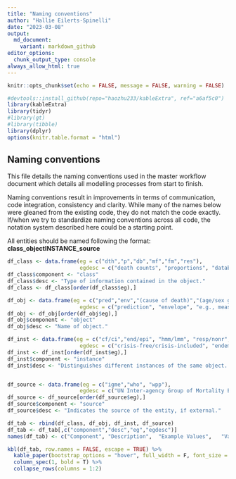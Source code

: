 ```yaml
---
title: "Naming conventions"
author: "Hallie Eilerts-Spinelli"
date: "2023-03-08"
output:
  md_document:
    variant: markdown_github
editor_options: 
  chunk_output_type: console
always_allow_html: true
---
```


```r
knitr::opts_chunk$set(echo = FALSE, message = FALSE, warning = FALSE)

#devtools::install_github(repo="haozhu233/kableExtra", ref="a6af5c0")
library(kableExtra)
library(tidyr)
#library(gt)
#library(tibble)
library(dplyr)
options(knitr.table.format = "html")

```


## Naming conventions

This file details the naming conventions used in the master workflow document which details all modelling processes from start to finish. 

Naming conventions result in improvements in terms of communication, code integration, consistency and clarity. While many of the names below were gleaned from the existing code, they do not match the code exactly. If/when we try to standardize naming conventions across all code, the notation system described here could be a starting point.

All entities should be named following the format: **class_objectINSTANCE_source**

```r
df_class <- data.frame(eg = c("dth","p","db","mf","fm","res"),
                       egdesc = c("death counts", "proportions", "database", "model frame", "fitted model", "results"))
df_class$component <- "class"
df_class$desc <- "Type of information contained in the object."
df_class <- df_class[order(df_class$eg),]

df_obj <- data.frame(eg = c("pred","env","(cause of death)","(age/sex group)"),
                       egdesc = c("prediction", "envelope", "e.g., meas, tb, collectvio, etc.", "0to1, 1to59, 5to9, 10to14, 15to19f, 15to19m"))
df_obj <- df_obj[order(df_obj$eg),]
df_obj$component <- "object"
df_obj$desc <- "Name of object."

df_inst <- data.frame(eg = c("cf/ci","end/epi", "hmm/lmm", "resp/nonr", "(country)"),
                       egdesc = c("crisis-free/crisis-included", "endemic/epidemic", "high/low mortality modelled", "respiratory/non-respiratory", "e.g., China, India"))
df_inst <- df_inst[order(df_inst$eg),]
df_inst$component <- "instance"
df_inst$desc <- "Distinguishes different instances of the same object. Written in all uppercase. Paired instances should have the same number of letters."


df_source <- data.frame(eg = c("igme","who", "wpp"),
                       egdesc = c("UN Inter-agency Group of Mortality Estimation", "World Population Prospects", "World Health Organization"))
df_source <- df_source[order(df_source$eg),]
df_source$component <- "source"
df_source$desc <- "Indicates the source of the entity, if external."

df_tab <- rbind(df_class, df_obj, df_inst, df_source)
df_tab <- df_tab[,c("component","desc","eg","egdesc")]
names(df_tab) <- c("Component",	"Description",	"Example Values",	"Value Description")

kbl(df_tab, row.names = FALSE, escape = TRUE) %>%
  kable_paper(bootstrap_options = "hover", full_width = F, font_size = 10) %>%
  column_spec(1, bold = T) %>%
  collapse_rows(columns = 1:2)
```

